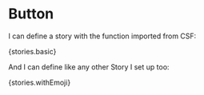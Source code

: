 
<Meta title={config.title} />

# Button

I can define a story with the function imported from CSF:

<Story name="Basic">{stories.basic}</Story>

And I can define like any other Story I set up too:

<Story name="With Emoji">{stories.withEmoji}</Story>
